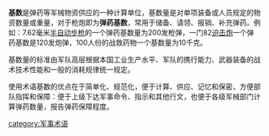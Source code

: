 {{Unreferenced |time=2007-10-10T17:51:09+00:00 }}
{{Otheruses|基数|subject=军事装备方面的基数|other=“基数”一词的其他用法}}
'''基数'''是弹药等军械物资供应的一种计算单位，基数量是对单项装备或人员规定的物资数量或重量，对于枪炮即为'''弹药基数'''，常用于储备、请领、报销、补充弹药。例如：7.62毫米[[半自动步枪|半自动步枪]]的一个弹药基数量为200发枪弹，一门82[[迫击炮|迫击炮]]一个弹药基数是120发炮弹，100人份的战救药物一个基数量为10千克。

基数量的标准由军队高层根据本国工业生产水平、军队的携行能力、武器装备的战术技术性能和一般的消耗规律统一规定。

使用术语基数的优点在于简单化、规范化，便于计算、供应、记忆和保密，方便部队指挥和保障：便于上级下达军事命令、指示和其他行文，也便于各级军械部门计算弹药数量，报告弹药保障程度。

[[category:军事术语|category:军事术语]]